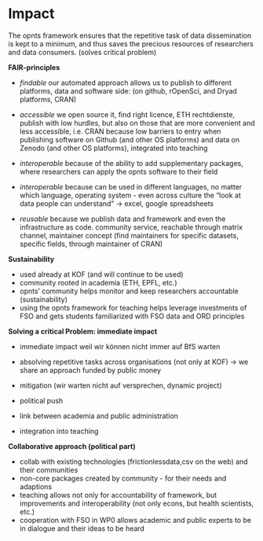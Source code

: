 # Impact 

<!-- **Instructions**
Please address these specific points:

- How sustainable is the proposed project inside the ETH Domain?

- To what extent will the planned project substantially advance the ORD field, or solve a critical outstanding problem in the targeted field(s)?

- To what extent does the proposal support a collaborative approach,
  involving significant synergies, complementarities, or/and scientific
  added-value to achieve its objectives? -->


The opnts framework ensures that the repetitive task of data dissemination is kept to a minimum, and thus saves the precious resources of researchers and data consumers. (solves critical problem) 

**FAIR-principles**

- *findable* our automated approach allows us to publish to different platforms, data and software side: (on github, rOpenSci, and Dryad platforms, CRAN)

- *accessible* we open source it, find right licence, ETH rechtdienste, publish with low hurdles, but also on those that are more convenient and less accessible, i.e. CRAN because low barriers to entry when publishing software on Github (and other OS platforms) and data on Zenodo (and other OS platforms), integrated into teaching

- *interoperable* because of the ability to add supplementary packages, where researchers can apply the opnts software to their field 

- *interoperable* because can be used in different languages, no matter which language, operating system - even across culture the "look at data people can understand" -> excel, google spreadsheets 

- *reusable* because we publish data and framework and even the infrastructure as code. community service, reachable through matrix channel, maintainer concept (find maintainers for specific datasets, specific fields, through maintainer of CRAN)

**Sustainability**

- used already at KOF (and will continue to be used)
- community rooted in academia (ETH, EPFL, etc.)
- opnts' community helps monitor and keep researchers accountable (sustainability)
- using the opnts framework for teaching helps leverage investments of FSO and gets students familiarized with FSO data and ORD principles 

<!-- openwashdata: Extremely. Although this is the first phase and highly experimental, it has the potential to generate not only a significant amount of data but also much needed knowledge about the barriers, needs, and challenges associated with moving a very decentralized, traditional discipline forward in it’s understanding and appreciation of Open Science principles and ORD practices. -->

**Solving a critical Problem: immediate impact**

- immediate impact weil wir können nicht immer auf BfS warten
- absolving repetitive tasks across organisations (not only at KOF) -> we share an approach funded by public money

- mitigation (wir warten nicht auf versprechen, dynamic project)
- political push
- link between academia and public administration
- integration into teaching

**Collaborative approach (political part)**

- collab with existing technologies (frictionlessdata,csv on the web) and their communities
- non-core packages created by community - for their needs and adaptions 
- teaching allows not only for accountability of framework, but improvements and interoperability (not only econs, but health scientists, etc.)
- cooperation with FSO in WP0 allows academic and public experts to be in dialogue and their ideas to be heard 

